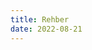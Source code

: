 ```yaml
---
title: Rehber
date: 2022-08-21
---
```


<GuideCard
  imageUri="/content/community.svg"
  imageAltText="community"
  link="./services/"
  textAlignment="right"
  title="Toplulukları Destekliyoruz"
  description="Organizasyonlara ve geliştiricilerin yaşadığı kronik sorunlar var. Biz bunları aşmak için neler sağlıyoruz, sağlayabiliriz?"
/>


<GuideCard
  imageUri="/content/contribution.svg"
  imageAltText="contribution"
  link="./contribution/"
  textAlignment="left"
  title="Katkı Ölçümleme"
  description="Topluluğun paydaşlarının oluşturduğu her katkı değere dönüşüyor."
/>
